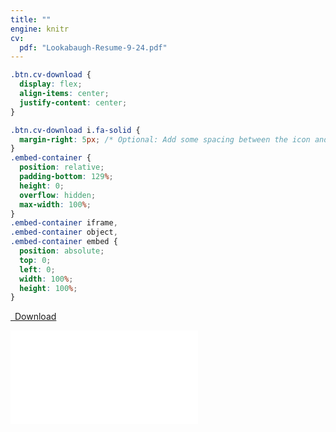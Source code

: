 ```yaml
---
title: ""
engine: knitr
cv:
  pdf: "Lookabaugh-Resume-9-24.pdf"
---
```


```css
.btn.cv-download {
  display: flex;
  align-items: center;
  justify-content: center;
}

.btn.cv-download i.fa-solid {
  margin-right: 5px; /* Optional: Add some spacing between the icon and text */
}
.embed-container {
  position: relative;
  padding-bottom: 129%;
  height: 0;
  overflow: hidden;
  max-width: 100%;
}
.embed-container iframe,
.embed-container object,
.embed-container embed {
  position: absolute;
  top: 0;
  left: 0;
  width: 100%;
  height: 100%;
}
```

```{=html}
<p class="text-center">
  <a class="btn btn-primary btn-lg cv-download" href="`r rmarkdown::metadata$cv$pdf`" target="_blank">
  <i class="fa-solid fa-file-arrow-down"></i>&ensp;Download
</a>
  </p>
  <div class="embed-container">
  <iframe src="`r rmarkdown::metadata$cv$pdf`" style="border: 0.5px"></iframe>
  </div>
  ```